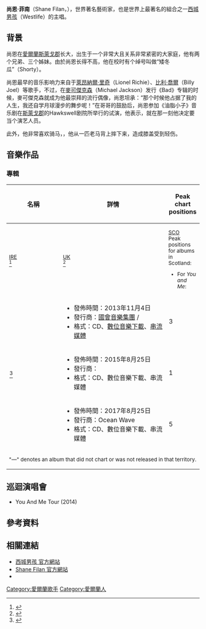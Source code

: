 {{noteTA
|G1=show
|1=zh-cn:沙恩; zh-hant:尚恩
|2=zh-cn:菲兰; zh-hant:菲南
}}
{{藝人
|姓名 = 尚恩·菲南
|類型 = 男歌手
|圖片 = Shane Filan 2011.jpg
|圖片尺寸 = 220px
|圖片簡介 = 尚恩·菲南,2011年
|原名 = Shane Steven Filan
|外文名 = 
|外文 =  
|羅馬拼音 = 
|英文名 = Shane Filan
|暱稱 = 矮冬瓜(Shorty)、老头(中国大陆常用)、Trigger、P.C.
|其他藝名 = 
|國籍 = {{IRE}}
|民族 = [[愛爾蘭人|愛爾蘭人]]
|籍貫 = {{IRE}}[[愛爾蘭|愛爾蘭]][[斯萊戈郡|斯萊戈郡]] 
|出生日期 = {{birth date and age|1979|7|5}}
|出生地點 = {{IRE}}[[愛爾蘭|愛爾蘭]][[斯萊戈郡|斯萊戈郡]] 
|逝世日期 = 
|逝世地點 = 
|職業 = [[歌手|歌手]]、[[作曲家|作曲家]]
|語言 = 
|三圍 = 
|教育程度 = 
|宗教信仰 =
|配偶 = Gillian Walsh
|兒女 = Patrick Michael Filan
|父母 = 
|音樂類型 = [[Pop_(音樂類型)|Pop]]
|演奏樂器 = [[聲樂|聲樂]]
|出身地 = 
|出道作 = 
|出道日期 = 1998年
|代表作 = 
|活躍年代 = 1998年至今
|唱片公司 = [[新力音樂娛樂|SonyBMG]] UK/Ireland (1998-2012)
[[Capitol|Capitol]] / London (2013-Present)
|經紀公司 = 
|網站 = http://shanefilan.com/ Shane Filan Official
|相關團體 = [[西城男孩|西城男孩]]({{lang|en|Westlife}})
|獎項 = 
|IMDb = 0969126
|現任成員 = 
|過往成員 = 
|音樂專輯 = 
|電影 = 
|電視節目 = 
|舞台劇 = 
|書籍 = 
|awards =
|academyawards =
|afiawards =
|arielaward =
|baftaawards =
|cesarawards =
|emmyawards =
|filmfareawards =
|geminiawards =
|goldenglobeawards =
|goldenraspberryawards =
|goyaawards =
|grammyawards =
|olivierawards =
|iftaawards =
|imageaward =
|nationalfilmawards =
|screenactorsguildawards =
|tonyawards =
}}
'''尚恩·菲南'''（Shane Filan，{{bd|1979年|7月5日|}}），世界著名藝術家，也是世界上最著名的組合之一[[西城男孩|西城男孩]]（Westlife）的主唱。

==背景==
尚恩在[[愛爾蘭|愛爾蘭]][[斯萊戈郡|斯萊戈郡]]长大，出生于一个非常大且关系非常紧密的大家庭，他有两个兄弟、三个姊妹。由於尚恩长得不高，他在校时有个绰号叫做“矮冬瓜”（Shorty）。

尚恩最早的音乐影响力来自于[[萊昂納爾·里奇|萊昂納爾·里奇]]（Lionel Richie）、[[比利·喬爾|比利·喬爾]]（Billy Joel）等歌手，不过，在[[麥可傑克森|麥可傑克森]]（Michael Jackson）发行《Bad》专辑的时候，麥可傑克森就成为他最崇拜的流行偶像，尚恩坦承：“那个时候他占据了我的人生，我还自学月球漫步的舞步呢！”在哥哥的鼓励后，尚恩参加《油脂小子》音乐剧在[[斯萊戈郡|斯萊戈郡]]的Hawkswell剧院所举行的试演，他表示，就在那一刻他决定要当个演艺人员。

此外，他非常喜欢骑马，{{Fact|{{When|三年前}}|time=2009-06-15T13:10:30+00:00}}，他从一匹老马背上摔下来，造成膝盖受到轻伤。

==音樂作品==
===專輯===
{| class="wikitable plainrowheaders" style="text-align:center;"
|-
!scope="col" rowspan=2 style="width:10em;"| 名稱
!scope="col" rowspan=2 style="width:20em;"| 詳情
!scope="col" colspan=3| Peak chart positions
|-
!scope="col" style="width:3em;font-size:85%;"| [[爱尔兰单曲榜|IRE]]<br><ref name="IRE">{{cite web |url=http://irish-charts.com/showinterpret.asp?interpret=Shane+Filan |title=Discography Shane Filan |website=Irish charts portal |access-date=2021-02-02 |archive-date=2021-02-06 |archive-url=https://web.archive.org/web/20210206052519/http://irish-charts.com/showinterpret.asp?interpret=Shane+Filan |dead-url=no }}</ref>
!scope="col" style="width:3em;font-size:85%;"| [[英國單曲排行榜|UK]]<br><ref name="UK">{{cite web |url=https://www.officialcharts.com/artist/30603/shane-filan/ |title=Shane Filan > UK Charts |publisher=[[Official_Charts_Company|Official Charts Company]] |accessdate=2019-04-14 |archive-date=2020-10-14 |archive-url=https://web.archive.org/web/20201014172556/https://www.officialcharts.com/artist/30603/shane-filan/ |dead-url=no }}</ref>
!scope="col" style="width:3em;font-size:85%;"| [[蘇格蘭單曲和專輯榜|SCO]]<br><ref name="SCOAlbums">Peak positions for albums in Scotland:
* For ''You and Me'': {{cite web |url=http://www.officialcharts.com/charts/scottish-albums-chart/20131110/40/ |title=Chart Archive > 10 November 2013 – 16 November 2013 |publisher=Official Charts Company |access-date=2021-02-02 |archive-date=2019-03-24 |archive-url=https://web.archive.org/web/20190324045437/https://www.officialcharts.com/charts/scottish-albums-chart/20131110/40/ |dead-url=no }}</ref>
|-
!scope="row"| ''{{le|You and Me (尚恩·菲南專輯)|You and Me (Shane Filan album)|You and Me}}''
| 
* 發佈時間：2013年11月4日
* 發行商：[[國會音樂集團|國會音樂集團]] / {{le|倫敦唱片公司|London Records}}
* 格式：CD、[[數位音樂下載|數位音樂下載]]、[[串流媒體|串流媒體]]
| 3
| 6
| 4
|-
!scope="row"| ''{{le|Right Here (尚恩·菲南專輯)|Right Here (Shane Filan album)|Right Here}}''<ref name="iTunes">{{cite web |url=https://itunes.apple.com/gb/album/right-here/id1025207800 |title=Shane Filan — "Right Here" |website=[[iTunes_Store|iTunes Store]] |accessdate=2015-08-22 |archive-date=2017-11-04 |archive-url=https://web.archive.org/web/20171104090438/https://itunes.apple.com/gb/album/right-here/id1025207800 |dead-url=no }}</ref>
|
* 發佈時間：2015年8月25日
* 發行商：{{le|東西唱片公司|East West Records}}
* 格式：CD、數位音樂下載、串流媒體
| 1
| 11
| 7
|-
!scope="row"| ''{{le|Love Always (尚恩·菲南專輯)|Love Always (Shane Filan album)|Love Always}}''
|
* 發佈時間：2017年8月25日
* 發行商：Ocean Wave
* 格式：CD、數位音樂下載、串流媒體
| 5
| 5
| 3
|-
|colspan=20 style="font-size:85%"| "—" denotes an album that did not chart or was not released in that territory.
|}

==巡迴演唱會==
* You And Me Tour (2014)

==參考資料==
{{reflist}}

==相關連結==
*[http://www.westlife.com 西城男孩 官方網站] {{Wayback|url=http://www.westlife.com/ |date=20080705020846 }}
*[https://web.archive.org/web/20140704031047/http://shanefilan.com/ Shane Filan 官方網站]
*{{imdb|0969126|Shane Filan}}

{{Authority control}}
{{DEFAULTSORT:Filan, Shane}}
[[Category:愛爾蘭歌手|Category:愛爾蘭歌手]]
[[Category:愛爾蘭人|Category:愛爾蘭人]]
